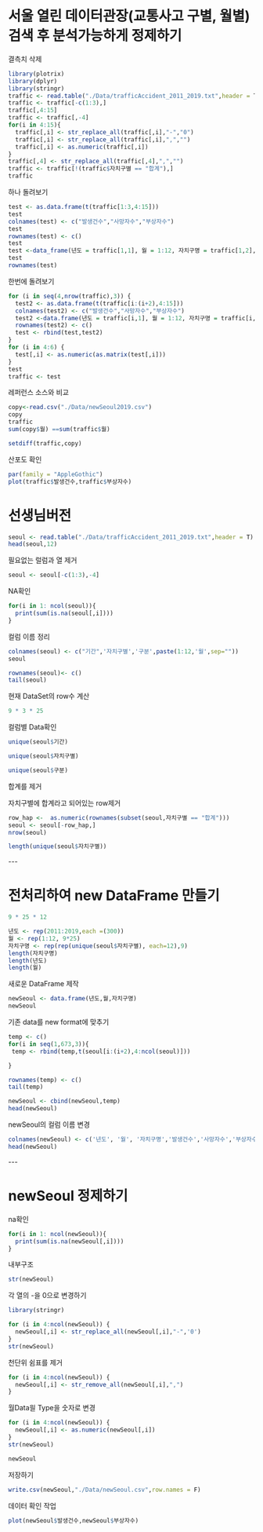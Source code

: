 # 서울 열린 데이터관장(교통사고 구별, 월별) 검색 후 분석가능하게 정제하기

결측치 삭제

```r
library(plotrix)
library(dplyr)
library(stringr)
traffic <- read.table("./Data/trafficAccident_2011_2019.txt",header = T)
traffic <- traffic[-c(1:3),]
traffic[,4:15]
traffic <- traffic[,-4]
for(i in 4:15){
  traffic[,i] <- str_replace_all(traffic[,i],"-","0")
  traffic[,i] <- str_replace_all(traffic[,i],",","")
  traffic[,i] <- as.numeric(traffic[,i])
}
traffic[,4] <- str_replace_all(traffic[,4],",","")
traffic <- traffic[!(traffic$자치구별 == "합계"),]
traffic

```

하나 돌려보기

```r
test <- as.data.frame(t(traffic[1:3,4:15])) 
test
colnames(test) <- c("발생건수","사망자수","부상자수")
test
rownames(test) <- c()
test
test <-data_frame(년도 = traffic[1,1], 월 = 1:12, 자치구명 = traffic[1,2],test)
test
rownames(test)
```

한번에 돌려보기

```r

for (i in seq(4,nrow(traffic),3)) {
  test2 <- as.data.frame(t(traffic[i:(i+2),4:15])) 
  colnames(test2) <- c("발생건수","사망자수","부상자수")
  test2 <-data.frame(년도 = traffic[i,1], 월 = 1:12, 자치구명 = traffic[i,2],test2)
  rownames(test2) <- c()
  test <- rbind(test,test2)
}
for (i in 4:6) {
  test[,i] <- as.numeric(as.matrix(test[,i]))  
}
test
traffic <- test
```

레퍼런스 소스와 비교

```r
copy<-read.csv("./Data/newSeoul2019.csv")
copy
traffic
sum(copy$월) ==sum(traffic$월)

setdiff(traffic,copy)
```

산포도 확인

```r
par(family = "AppleGothic")
plot(traffic$발생건수,traffic$부상자수)
```

# 선생님버전

```r
seoul <- read.table("./Data/trafficAccident_2011_2019.txt",header = T)
head(seoul,12)
```

필요없는 럴럼과 열 제거

```r
seoul <- seoul[-c(1:3),-4]
```

NA확인

```r
for(i in 1: ncol(seoul)){
  print(sum(is.na(seoul[,i])))
}
```

컬럼 이름 정리

```r
colnames(seoul) <- c("기간",'자치구별','구분',paste(1:12,'월',sep=""))
seoul
```

```r
rownames(seoul)<- c()
tail(seoul)
```

현재 DataSet의 row수 계산

```r
9 * 3 * 25
```

컬럼별 Data확인

```r
unique(seoul$기간)
```

```r
unique(seoul$자치구별)
```

```r
unique(seoul$구분)
```

합계를 제거

자치구별에 합계라고 되어있는 row제거

```r
row_hap <-  as.numeric(rownames(subset(seoul,자치구별 == "합계")))
seoul <- seoul[-row_hap,]
nrow(seoul)
```

```r
length(unique(seoul$자치구별)) 
```

\-\--

# 전처리하여 new DataFrame 만들기

```r
9 * 25 * 12
```

```r

년도 <- rep(2011:2019,each =(300))
월 <- rep(1:12, 9*25)
자치구명 <- rep(rep(unique(seoul$자치구별), each=12),9)
length(자치구명)
length(년도)
length(월)
```

새로운 DataFrame 제작

```r
newSeoul <- data.frame(년도,월,자치구명)
newSeoul
```

기존 data를 new format에 맞추기

```r
temp <- c()
for(i in seq(1,673,3)){
 temp <- rbind(temp,t(seoul[i:(i+2),4:ncol(seoul)]))

}
```

```r
rownames(temp) <- c()
tail(temp)
```

```r
newSeoul <- cbind(newSeoul,temp)
head(newSeoul)
```

newSeoul의 컬럼 이름 변경

```r
colnames(newSeoul) <- c('년도', '월', '자치구명','발생건수','사망자수','부상자수')
head(newSeoul)
```

\-\--

# newSeoul 정제하기

na확인

```r
for(i in 1: ncol(newSeoul)){
  print(sum(is.na(newSeoul[,i])))
}
```

내부구조

```r
str(newSeoul)
```

각 열의 -을 0으로 변경하기

```r
library(stringr)
```

```r
for (i in 4:ncol(newSeoul)) {
  newSeoul[,i] <- str_replace_all(newSeoul[,i],"-",'0')
}
str(newSeoul)
```

천단위 쉼표를 제거

```r
for (i in 4:ncol(newSeoul)) {
  newSeoul[,i] <- str_remove_all(newSeoul[,i],",")
}

```

월Data읠 Type을 숫자로 변경

```r
for (i in 4:ncol(newSeoul)) {
  newSeoul[,i] <- as.numeric(newSeoul[,i])
}
str(newSeoul)
```

```r
newSeoul
```

저장하기

```r
write.csv(newSeoul,"./Data/newSeoul.csv",row.names = F)
```

데이터 확인 작업

```r
plot(newSeoul$발생건수,newSeoul$부상자수)
```
